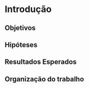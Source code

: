 # Introdução {#introducao}

## Objetivos {#objetivos}

## Hipóteses

## Resultados Esperados

## Organização do trabalho
